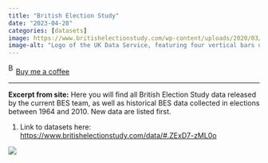 ```yaml
---
title: "British Election Study"
date: "2023-04-28"
categories: [datasets]
image: https://www.britishelectionstudy.com/wp-content/uploads/2020/03/BES-logo-2020-03-03.png
image-alt: "Logo of the UK Data Service, featuring four vertical bars of increasing height in teal, purple, magenta, and dark cyan, arranged to resemble a bar chart. The bars appear to the left of the black text that reads “UK Data Service.”"
---
```


<link href="https://fonts.googleapis.com/css?family=Cookie" rel="stylesheet"><a class="bmc-button" target="_blank" href="https://www.buymeacoffee.com/JoscelinRocha">![Buy me a coffee](https://cdn.buymeacoffee.com/buttons/bmc-new-btn-logo.svg){alt="Buy me a coffee" width="15" height="21"}Buy me a coffee</a>

------------------------------------------------------------------------

**Excerpt from site:** Here you will find all British Election Study data released by the current BES team, as well as historical BES data collected in elections between 1964 and 2010. New data are listed first.

1.  Link to datasets here: <https://www.britishelectionstudy.com/data/#.ZExD7-zML0o>

![](https://www.britishelectionstudy.com/wp-content/uploads/2020/03/BES-logo-2020-03-03.png)
